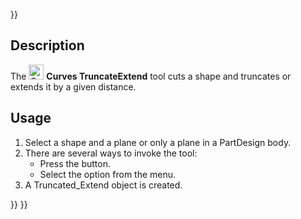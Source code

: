 <languages/>
{{UnfinishedDocu{{#translation:}}}}
<translate>

<!--T:1-->
{{Docnav
|[[Curves_DraftAnalysis|DraftAnalysis]]
|[[Curves_WaterlineCurves|WaterlineCurves]]
|[[Curves_Workbench|Curves]]
|IconL=Curves_DraftAnalysis.svg
|IconR=Curves_WaterlineCurves.svg
|IconC=Curves_workbench_icon.svg
}}

<!--T:2-->
{{GuiCommand
|Name=Curves TruncateExtend
|MenuLocation=Surfaces → Truncate Extend
|Workbenches=[[Curves_Workbench|Curves]]
}}

==Description== <!--T:3-->

<!--T:4-->
The [[Image:Curves_TruncateExtend.svg|24px]] '''Curves TruncateExtend''' tool cuts a shape and truncates or extends it by a given distance.

==Usage== <!--T:5-->

<!--T:6-->
# Select a shape and a plane or only a plane in a PartDesign body.
# There are several ways to invoke the tool:
#* Press the {{Button|[[Image:Curves_TruncateExtend.svg|16px]] [[Curves_TruncateExtend|Truncate Extend]]}} button.
#* Select the {{MenuCommand|Surfaces → [[Image:Curves_TruncateExtend.svg|16px]] Truncate Extend}} option from the menu.
# A Truncated_Extend object is created.


<!--T:7-->
{{Docnav
|[[Curves_DraftAnalysis|DraftAnalysis]]
|[[Curves_WaterlineCurves|WaterlineCurves]]
|[[Curves_Workbench|Curves]]
|IconL=Curves_DraftAnalysis.svg
|IconR=Curves_WaterlineCurves.svg
|IconC=Curves_workbench_icon.svg
}}

</translate>
{{Curves Tools navi{{#translation:}}}}
{{Userdocnavi{{#translation:}}}}